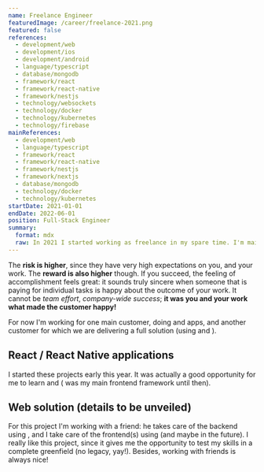 ```yaml
---
name: Freelance Engineer
featuredImage: /career/freelance-2021.png
featured: false
references:
  - development/web
  - development/ios
  - development/android
  - language/typescript
  - database/mongodb
  - framework/react
  - framework/react-native
  - framework/nestjs
  - technology/websockets
  - technology/docker
  - technology/kubernetes
  - technology/firebase
mainReferences:
  - development/web
  - language/typescript
  - framework/react
  - framework/react-native
  - framework/nestjs
  - framework/nextjs
  - database/mongodb
  - technology/docker
  - technology/kubernetes
startDate: 2021-01-01
endDate: 2022-06-01
position: Full-Stack Engineer
summary:
  format: mdx
  raw: In 2021 I started working as freelance in my spare time. I'm mainly working in [nolink](framework/react) / [nolink](framework/react-native) projects.
---
```


The **risk is higher**, since they have very high expectations on you, and your work. The **reward is also higher** though. If you succeed, the feeling of accomplishment feels great: it sounds truly sincere when someone that is paying for individual tasks is happy about the outcome of your work. It cannot be _team effort_, _company-wide success_; **it was you and your work what made the customer happy!**

For now I'm working for one main customer, doing [](framework/react) and [](framework/react-native) apps, and another customer for which we are delivering a full [](development/web) solution (using [](framework/nestjs) and [](framework/react)).

## React / React Native applications

I started these projects early this year. It was actually a good opportunity for me to learn [](framework/react) and [](framework/react-native) ([](framework/vue) was my main frontend framework until then).

## Web solution (details to be unveiled)

For this project I'm working with a friend: he takes care of the backend using [](framework/nestjs), and I take care of the frontend(s) using [](framework/react) (and maybe [](framework/react-native) in the future).
I really like this project, since it gives me the opportunity to test my skills in a complete greenfield (no legacy, yay!).
Besides, working with friends is always nice!

